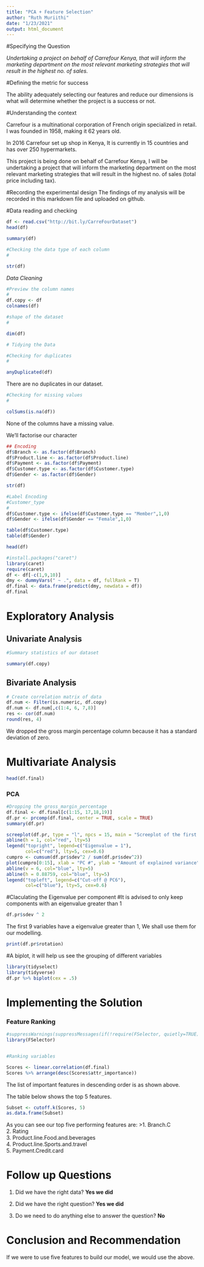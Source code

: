 ---
title: "PCA + Feature Selection"
author: "Ruth Muriithi"
date: "1/23/2021"
output: html_document
---

#Specifying the Question

*Undertaking a project on behalf of Carrefour Kenya, that will inform the marketing department on the most relevant marketing strategies that will result in the highest no. of sales.*

#Defining the metric for success

The ability adequately selecting our features and reduce our dimensions is what will determine whether the project is a success or not.

#Understanding the context

Carrefour is a multinational corporation of French origin specialized in retail. I was founded in 1958, making it 62 years old.

In 2016 Carrefour set up shop in Kenya, It is currently in 15 countries and has over 250 hypermarkets.

This project is being done on behalf of Carrefour Kenya, I will be undertaking a project that will inform the marketing department on the most relevant marketing strategies that will result in the highest no. of sales (total price including tax).

#Recording the experimental design
The findings of my analysis will be recorded in this markdown file and uploaded on github.

#Data reading and checking

```{r}
df <- read.csv("http://bit.ly/CarreFourDataset")
head(df)

```

```{r}
summary(df)
```
```{r}
#Checking the data type of each column 
#

str(df)
```

*Data Cleaning*

```{r}
#Preview the column names 
#
df.copy <- df
colnames(df)
```


```{r}
#shape of the dataset 
#

dim(df)
```


```{r}
# Tidying the Data

#Checking for duplicates 
#

anyDuplicated(df)
```
There are no duplicates in our dataset.

```{r}
#Checking for missing values 
#

colSums(is.na(df))
```
None of the columns have a missing value.

We'll factorise our character 

```{r}
## Encoding 
df$Branch <- as.factor(df$Branch)
df$Product.line <- as.factor(df$Product.line)
df$Payment <- as.factor(df$Payment)
df$Customer.type <- as.factor(df$Customer.type)
df$Gender <- as.factor(df$Gender)

str(df)

```

```{r}
#Label Encoding 
#Customer_type 
#
df$Customer.type <- ifelse(df$Customer.type == "Member",1,0)
df$Gender <- ifelse(df$Gender == "Female",1,0)

table(df$Customer.type)
table(df$Gender)
```
```{r}
head(df)
```

```{r}
#install.packages("caret")
library(caret)
require(caret)
df <- df[-c(1,9,10)]
dmy <- dummyVars(" ~ .", data = df, fullRank = T)
df.final <- data.frame(predict(dmy, newdata = df))
df.final
```

# Exploratory Analysis

## Univariate Analysis 
```{r}
#Summary statistics of our dataset

summary(df.copy)
```

## Bivariate Analysis


```{r}
# Create correlation matrix of data
df.num <- Filter(is.numeric, df.copy)
df.num <- df.num[,c(1:4, 6, 7,8)] 
res <- cor(df.num)
round(res, 4)
```
We dropped the gross margin percentage column because it has a standard deviation of zero.


# Multivariate Analysis
```{r}
head(df.final)
```

### PCA
```{r}
#Dropping the gross_margin_percentage
df.final <- df.final[c(1:15, 17,18,19)]
df.pr <- prcomp(df.final, center = TRUE, scale = TRUE)
summary(df.pr)

screeplot(df.pr, type = "l", npcs = 15, main = "Screeplot of the first 10 PCs")
abline(h = 1, col="red", lty=5)
legend("topright", legend=c("Eigenvalue = 1"),
       col=c("red"), lty=5, cex=0.6)
cumpro <- cumsum(df.pr$sdev^2 / sum(df.pr$sdev^2))
plot(cumpro[0:15], xlab = "PC #", ylab = "Amount of explained variance", main = "Cumulative variance plot")
abline(v = 6, col="blue", lty=5)
abline(h = 0.88759, col="blue", lty=5)
legend("topleft", legend=c("Cut-off @ PC6"),
       col=c("blue"), lty=5, cex=0.6)

```

#Claculating the Eigenvalue per component
#It is advised to only keep components with an eigenvalue greater than 1

```{r}
df.pr$sdev ^ 2
```



The first 9 variables have a eigenvalue greater than 1, We shall use them for our modelling. 

```{r}

print(df.pr$rotation)
```

#A biplot, it will help us see the grouping of different variables


```{r}
library(tidyselect)
library(tidyverse)
df.pr %>% biplot(cex = .5)
```


# Implementing the Solution 

### Feature Ranking
```{r}
#suppressWarnings(suppressMessages(if(!require(FSelector, quietly=TRUE)) #install.packages("FSelector")))
library(FSelector)


#Ranking variables

Scores <- linear.correlation(df.final)
Scores %>% arrange(desc(Scores$attr_importance))

```
The list of important features in descending order is as shown above. 

The table below shows the top 5 features.

```{r}
Subset <- cutoff.k(Scores, 5)
as.data.frame(Subset)
```
As you can see our top five performing features are:
>1. Branch.C			
2. Rating			
3. Product.line.Food.and.beverages			
4. Product.line.Sports.and.travel			
5. Payment.Credit.card

# Follow up Questions 

1. Did we have the right data? **Yes we did**

2. Did we have the right question? **Yes we did**

3. Do we need to do anything else to answer the question? **No**

# Conclusion and Recommendation

If we were to use five features to build our model, we would use the above. 

